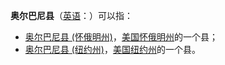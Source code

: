 '''奥尔巴尼县'''（[[英语|英语]]：'''{{lang|en|Albany County}}'''）可以指：
* [[奥尔巴尼县_(怀俄明州)|奥尔巴尼县 (怀俄明州)]]，[[美国|美国]][[怀俄明州|怀俄明州]]的一个县；
* [[奥尔巴尼县_(纽约州)|奥尔巴尼县 (纽约州)]]，[[美国|美国]][[纽约州|纽约州]]的一个县。

{{disambig|A奥尔巴尼县|Cat=五字县名消歧义}}